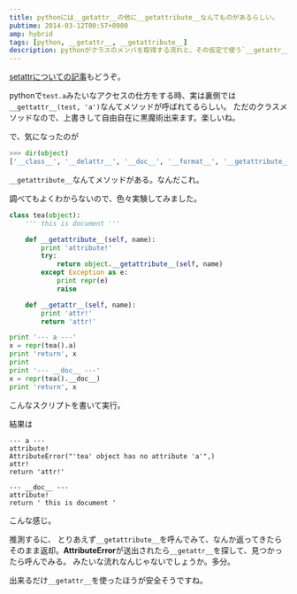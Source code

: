 ```yaml
---
title: pythonには__getattr__の他に__getattribute__なんてものがあるらしい。
pubtime: 2014-03-12T00:57+0900
amp: hybrid
tags: [python, __getattr__, __getattribute__]
description: pythonがクラスのメンバを取得する流れと、その仮定で使う`__getattr__`と`__getattribute__`の挙動について調べてみました。
---
```


<PS date="2014-04-23">
<a href="/blog/2014/03/python-setattr">setattrについての記事</a>もどうぞ。
</PS>

pythonで`test.a`みたいなアクセスの仕方をする時、実は裏側では`__gettattr__(test, 'a')`なんてメソッドが呼ばれてるらしい。
ただのクラスメソッドなので、上書きして自由自在に黒魔術出来ます。楽しいね。

で、気になったのが
``` python
>>> dir(object)
['__class__', '__delattr__', '__doc__', '__format__', '__getattribute__', '__hash__', '__init__', '__new__', '__reduce__', '__reduce_ex__', '__repr__', '__setattr__', '__sizeof__', '__str__', '__subclasshook__']
```
`__getattribute__`なんてメソッドがある。なんだこれ。

調べてもよくわからないので、色々実験してみました。
``` python
class tea(object):
    ''' this is document '''

    def __getattribute__(self, name):
        print 'attribute!'
        try:
            return object.__getattribute__(self, name)
        except Exception as e:
            print repr(e)
            raise

    def __getattr__(self, name):
        print 'attr!'
        return 'attr!'

print '--- a ---'
x = repr(tea().a)
print 'return', x
print
print '--- __doc__ ---'
x = repr(tea().__doc__)
print 'return', x
```
こんなスクリプトを書いて実行。

結果は
```
--- a ---
attribute!
AttributeError("'tea' object has no attribute 'a'",)
attr!
return 'attr!'

--- __doc__ ---
attribute!
return ' this is document '
```
こんな感じ。

推測するに、
とりあえず`__getattribute__`を呼んでみて、なんか返ってきたらそのまま返却。**AttributeError**が送出されたら`__getattr__`を探して、見つかったら呼んでみる。
みたいな流れなんじゃないでしょうか。多分。

出来るだけ`__getattr__`を使ったほうが安全そうですね。
